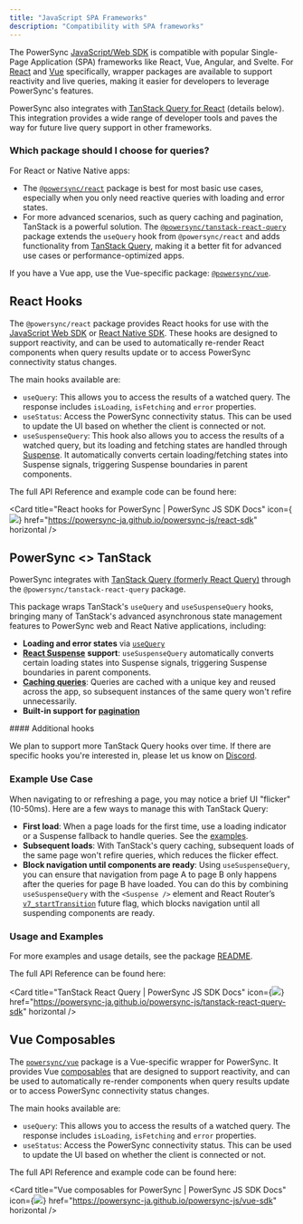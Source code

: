 ```yaml
---
title: "JavaScript SPA Frameworks"
description: "Compatibility with SPA frameworks"
---
```


The PowerSync [JavaScript/Web SDK](../js-web) is compatible with popular Single-Page Application (SPA) frameworks like React, Vue, Angular, and Svelte. For [React](javascript-spa-frameworks#react-hooks) and [Vue](javascript-spa-frameworks#vue-composables) specifically, wrapper packages are available to support reactivity and live queries, making it easier for developers to leverage PowerSync's features.

PowerSync also integrates with [TanStack Query for React](javascript-spa-frameworks#powersync-less-than-greater-than-tanstack) (details below). This integration provides a wide range of developer tools and paves the way for future live query support in other frameworks.

### Which package should I choose for queries?

For React or Native Native apps:

* The [`@powersync/react`](javascript-spa-frameworks#react-hooks) package is best for most basic use cases, especially when you only need reactive queries with loading and error states.
* For more advanced scenarios, such as query caching and pagination, TanStack is a powerful solution. The [`@powersync/tanstack-react-query`](javascript-spa-frameworks#powersync-less-than-greater-than-tanstack) package extends the `useQuery` hook from `@powersync/react` and adds functionality from [TanStack Query](https://tanstack.com/query/latest/docs/framework/react/overview), making it a better fit for advanced use cases or performance-optimized apps.

If you have a Vue app, use the Vue-specific package: [`@powersync/vue`](javascript-spa-frameworks.md#vue-composables).

## React Hooks

<Card
  title="npm: @powersync/react"
  icon="npm"
  href="https://www.npmjs.com/package/@powersync/react"
  horizontal
/>

The `@powersync/react` package provides React hooks for use with the [JavaScript Web SDK](./) or [React Native SDK](../react-native-and-expo/). These hooks are designed to support reactivity, and can be used to automatically re-render React components when query results update or to access PowerSync connectivity status changes.

The main hooks available are:

* `useQuery`: This allows you to access the results of a watched query. The response includes `isLoading`, `isFetching` and `error` properties.
* `useStatus`: Access the PowerSync connectivity status. This can be used to update the UI based on whether the client is connected or not.
* `useSuspenseQuery`: This hook also allows you to access the results of a watched query, but its loading and fetching states are handled through [Suspense](https://react.dev/reference/react/Suspense). It automatically converts certain loading/fetching states into Suspense signals, triggering Suspense boundaries in parent components.

The full API Reference and example code can be found here:

<Card
  title="React hooks for PowerSync | PowerSync JS SDK Docs"
  icon={<img src="/images/logo.png"/>}
  href="https://powersync-ja.github.io/powersync-js/react-sdk"
  horizontal
/>

## PowerSync \<\> TanStack

PowerSync integrates with [TanStack Query (formerly React Query)](https://tanstack.com/query/latest/docs/framework/react/overview) through the `@powersync/tanstack-react-query` package.

<Card
  title="npm: @powersync/tanstack-react-query"
  icon="npm"
  href="https://www.npmjs.com/package/@powersync/tanstack-react-query"
  horizontal
/>

This package wraps TanStack's `useQuery` and `useSuspenseQuery` hooks, bringing many of TanStack's advanced asynchronous state management features to PowerSync web and React Native applications, including:

* **Loading and error states** via [`useQuery`](https://tanstack.com/query/latest/docs/framework/react/guides/queries)
* [**React Suspense**](https://tanstack.com/query/latest/docs/framework/react/guides/suspense) **support**: `useSuspenseQuery` automatically converts certain loading states into Suspense signals, triggering Suspense boundaries in parent components.
* [**Caching queries**](https://tanstack.com/query/latest/docs/framework/react/guides/caching): Queries are cached with a unique key and reused across the app, so subsequent instances of the same query won't refire unnecessarily.
* **Built-in support for** [**pagination**](https://tanstack.com/query/latest/docs/framework/react/guides/paginated-queries)

<Info>
#### Additional hooks

We plan to support more TanStack Query hooks over time. If there are specific hooks you're interested in, please let us know on [Discord](https://discord.gg/powersync).
</Info>

### Example Use Case

When navigating to or refreshing a page, you may notice a brief UI "flicker" (10-50ms). Here are a few ways to manage this with TanStack Query:

* **First load**: When a page loads for the first time, use a loading indicator or a Suspense fallback to handle queries. See the [examples](https://www.npmjs.com/package/@powersync/tanstack-react-query#usage).
* **Subsequent loads**: With TanStack's query caching, subsequent loads of the same page won't refire queries, which reduces the flicker effect.
* **Block navigation until components are ready**: Using `useSuspenseQuery`, you can ensure that navigation from page A to page B only happens after the queries for page B have loaded. You can do this by combining `useSuspenseQuery` with the `<Suspense />` element and React Router’s [`v7_startTransition`](https://reactrouter.com/en/main/upgrading/future#v7\_starttransition) future flag, which blocks navigation until all suspending components are ready.

### Usage and Examples

For more examples and usage details, see the package [README](https://www.npmjs.com/package/@powersync/tanstack-react-query).

The full API Reference can be found here:

<Card
  title="TanStack React Query | PowerSync JS SDK Docs"
  icon={<img src="/images/logo.png"/>}
  href="https://powersync-ja.github.io/powersync-js/tanstack-react-query-sdk"
  horizontal
/>

## Vue Composables

<Card
  title="npm: @powersync/vue"
  icon="npm"
  href="https://www.npmjs.com/package/@powersync/vue"
  horizontal
/>

The [`powersync/vue`](https://www.npmjs.com/package/@powersync/vue) package is a Vue-specific wrapper for PowerSync. It provides Vue [composables](https://vuejs.org/guide/reusability/composables) that are designed to support reactivity, and can be used to automatically re-render components when query results update or to access PowerSync connectivity status changes.

The main hooks available are:

* `useQuery`: This allows you to access the results of a watched query. The response includes `isLoading`, `isFetching` and `error` properties.
* `useStatus`: Access the PowerSync connectivity status. This can be used to update the UI based on whether the client is connected or not.

The full API Reference and example code can be found here:

<Card
  title="Vue composables for PowerSync | PowerSync JS SDK Docs"
  icon={<img src="/images/logo.png"/>}
  href="https://powersync-ja.github.io/powersync-js/vue-sdk"
  horizontal
/>